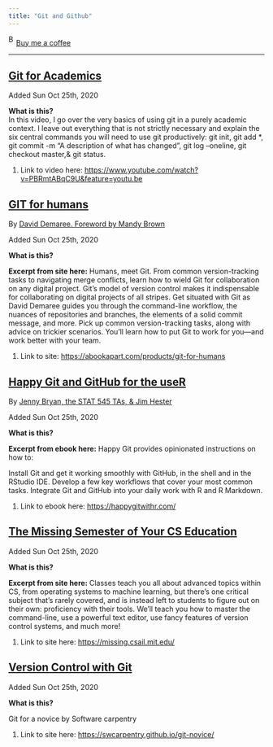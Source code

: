 ```yaml
---
title: "Git and Github"
---
```


<link href="https://fonts.googleapis.com/css?family=Cookie" rel="stylesheet"><a class="bmc-button" target="_blank" href="https://www.buymeacoffee.com/JoscelinRocha">![Buy me a coffee](https://cdn.buymeacoffee.com/buttons/bmc-new-btn-logo.svg){alt="Buy me a coffee" width="15" height="21"}Buy me a coffee</a>

------------------------------------------------------------------------

## [Git for Academics](https://www.youtube.com/watch?v=PBRmtABqC9U&feature=youtu.be)

Added Sun Oct 25th, 2020

**What is this?**\
In this video, I go over the very basics of using git in a purely academic context. I leave out everything that is not strictly necessary and explain the six central commands you will need to use git productively: git init, git add \*, git commit -m "A description of what has changed", git log --oneline, git checkout master,& git status.

1.  Link to video here: <https://www.youtube.com/watch?v=PBRmtABqC9U&feature=youtu.be>

## [GIT for humans](https://abookapart.com/products/git-for-humans)

By [David Demaree. Foreword by Mandy Brown](https://abookapart.com/products/git-for-humans)

Added Sun Oct 25th, 2020

**What is this?**

**Excerpt from site here:** Humans, meet Git. From common version-tracking tasks to navigating merge conflicts, learn how to wield Git for collaboration on any digital project. Git's model of version control makes it indispensable for collaborating on digital projects of all stripes. Get situated with Git as David Demaree guides you through the command-line workflow, the nuances of repositories and branches, the elements of a solid commit message, and more. Pick up common version-tracking tasks, along with advice on trickier scenarios. You'll learn how to put Git to work for you---and work better with your team.

1.  Link to site: <https://abookapart.com/products/git-for-humans>

## [Happy Git and GitHub for the useR](https://happygitwithr.com/)

By [Jenny Bryan, the STAT 545 TAs, & Jim Hester](https://happygitwithr.com/)

Added Sun Oct 25th, 2020

**What is this?**

**Excerpt from ebook here:** Happy Git provides opinionated instructions on how to:

Install Git and get it working smoothly with GitHub, in the shell and in the RStudio IDE. Develop a few key workflows that cover your most common tasks. Integrate Git and GitHub into your daily work with R and R Markdown.

1.  Link to ebook here: <https://happygitwithr.com/>

## [The Missing Semester of Your CS Education](https://missing.csail.mit.edu/)

Added Sun Oct 25th, 2020

**What is this?**

**Excerpt from site here:** Classes teach you all about advanced topics within CS, from operating systems to machine learning, but there's one critical subject that's rarely covered, and is instead left to students to figure out on their own: proficiency with their tools. We'll teach you how to master the command-line, use a powerful text editor, use fancy features of version control systems, and much more!

1.  Link to site here: <https://missing.csail.mit.edu/>

## [Version Control with Git](https://swcarpentry.github.io/git-novice/)

Added Sun Oct 25th, 2020

**What is this?**

Git for a novice by Software carpentry

1.  Link to site here: <https://swcarpentry.github.io/git-novice/>
